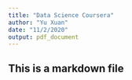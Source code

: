 ```yaml
---
title: "Data Science Coursera"
author: "Yu Xuan"
date: "11/2/2020"
output: pdf_document
---
```


## This is a markdown file